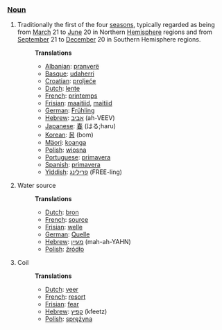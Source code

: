===[[Noun]]===
# Traditionally the first of the four [[season]]s, typically regarded as being from [[March]] 21 to [[June]] 20 in Northern [[Hemisphere]] regions and from [[September]] 21 to [[December]] 20 in Southern Hemisphere regions.
#:'''Translations'''
#:*[[Albanian]]: [[pranverë]]
#:*[[Basque]]: [[udaherri]]
#:*[[Croatian]]: [[proljeće]]
#:*[[Dutch]]: [[lente]]
#:*[[French]]: [[printemps]]
#:*[[Frisian]]: [[maaitiid]], [[maitiid]]
#:*[[German]]: [[Frühling]]
#:*[[Hebrew]]: [[אביב]] (ah-VEEV)
#:*[[Japanese]]: [[春]] (はる;haru)
#:*[[Korean]]: [[봄]] (bom)
#:*[[Mäori]]: [[koanga]]
#:*[[Polish]]: [[wiosna]]
#:*[[Portuguese]]: [[primavera]]
#:*[[Spanish]]: [[primavera]]
#:*[[Yiddish]]: [[פרילינג]] (FREE-ling)
# Water source
#:'''Translations'''
#:*[[Dutch]]: [[bron]]
#:*[[French]]: [[source]]
#:*[[Frisian]]: [[welle]]
#:*[[German]]: [[Quelle]]
#:*[[Hebrew]]: [[מעיין]] (mah-ah-YAHN)
#:*[[Polish]]: [[źródło]]
# Coil
#:'''Translations'''
#:*[[Dutch]]: [[veer]]
#:*[[French]]: [[resort]]
#:*[[Frisian]]: [[fear]]
#:*[[Hebrew]]: [[קפיץ]] (kfeetz)
#:*[[Polish]]: [[sprężyna]]